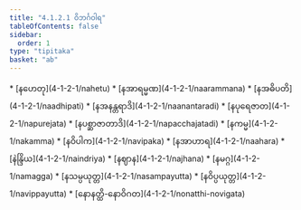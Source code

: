 ```yaml
---
title: "4.1.2.1 ဝိဘင်္ဂဝါရ"
tableOfContents: false
sidebar:
  order: 1
type: "tipitaka"
basket: "ab"
---
```



<DynamicBreadcrumb />



<TableOfContents>
* [နဟေတု](4-1-2-1/nahetu)
* [နအာရမ္မဏ](4-1-2-1/naarammana)
* [နအဓိပတိ](4-1-2-1/naadhipati)
* [နအနန္တရာဒိ](4-1-2-1/naanantaradi)
* [နပုရေဇာတ](4-1-2-1/napurejata)
* [နပစ္ဆာဇာတာဒိ](4-1-2-1/napacchajatadi)
* [နကမ္မ](4-1-2-1/nakamma)
* [နဝိပါက](4-1-2-1/navipaka)
* [နအာဟာရ](4-1-2-1/naahara)
* [နဲန္ဒြိယ](4-1-2-1/naindriya)
* [နဈာန](4-1-2-1/najhana)
* [နမဂ္ဂ](4-1-2-1/namagga)
* [နသမ္ပယုတ္တ](4-1-2-1/nasampayutta)
* [နဝိပ္ပယုတ္တ](4-1-2-1/navippayutta)
* [နောနတ္ထိ-နောဝိဂတ](4-1-2-1/nonatthi-novigata)
</TableOfContents>